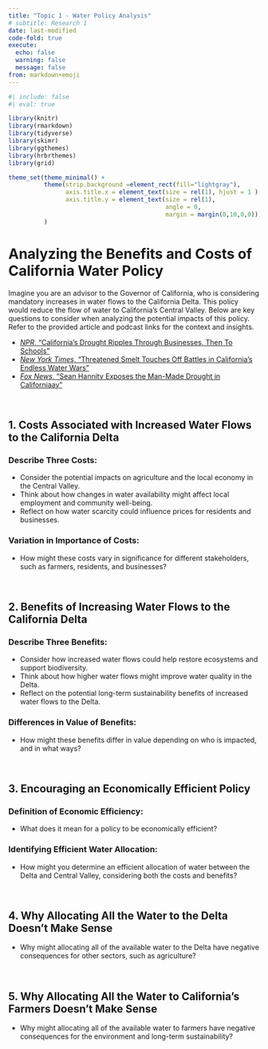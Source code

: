 ```yaml
---
title: "Topic 1 - Water Policy Analysis"
# subtitle: Research 1
date: last-modified
code-fold: true
execute: 
  echo: false
  warning: false
  message: false
from: markdown+emoji
---
```

```r
#| include: false
#| eval: true

library(knitr)
library(rmarkdown)
library(tidyverse)
library(skimr)
library(ggthemes)
library(hrbrthemes)
library(grid)

theme_set(theme_minimal() +
          theme(strip.background =element_rect(fill="lightgray"),
                axis.title.x = element_text(size = rel(1), hjust = 1 ),
                axis.title.y = element_text(size = rel(1), 
                                            angle = 0,
                                            margin = margin(0,10,0,0)))
          )

```


# Analyzing the Benefits and Costs of California Water Policy

Imagine you are an advisor to the Governor of California, who is considering mandatory increases in water flows to the California Delta. This policy would reduce the flow of water to California's Central Valley. Below are key questions to consider when analyzing the potential impacts of this policy. Refer to the provided article and podcast links for the context and insights.

- [_NPR_, "California's Drought Ripples Through Businesses, Then To Schools"](https://www.npr.org/2014/04/20/304173037/californias-drought-ripples-through-businesses-and-even-schools)
- [_New York Times_, "Threatened Smelt Touches Off Battles in California's Endless Water Wars"](https://bcecon.github.io/econ-rw/1-app-nyt-2015-0215-smelt.pdf)
- [_Fox News_, "Sean Hannity Exposes the Man-Made Drought in Californiaay"](https://www.youtube.com/watch?v=Twd59PrqCNg)

<br>

## 1. Costs Associated with Increased Water Flows to the California Delta

### Describe Three Costs:
- Consider the potential impacts on agriculture and the local economy in the Central Valley.
- Think about how changes in water availability might affect local employment and community well-being.
- Reflect on how water scarcity could influence prices for residents and businesses.

### Variation in Importance of Costs:
- How might these costs vary in significance for different stakeholders, such as farmers, residents, and businesses?


<br>

## 2. Benefits of Increasing Water Flows to the California Delta

### Describe Three Benefits:
- Consider how increased water flows could help restore ecosystems and support biodiversity.
- Think about how higher water flows might improve water quality in the Delta.
- Reflect on the potential long-term sustainability benefits of increased water flows to the Delta.

### Differences in Value of Benefits:
- How might these benefits differ in value depending on who is impacted, and in what ways?


<br>

## 3. Encouraging an Economically Efficient Policy

### Definition of Economic Efficiency:
- What does it mean for a policy to be economically efficient?

### Identifying Efficient Water Allocation:
- How might you determine an efficient allocation of water between the Delta and Central Valley, considering both the costs and benefits?


<br>

## 4. Why Allocating All the Water to the Delta Doesn't Make Sense
- Why might allocating all of the available water to the Delta have negative consequences for other sectors, such as agriculture?


<br>

## 5. Why Allocating All the Water to California's Farmers Doesn't Make Sense
- Why might allocating all of the available water to farmers have negative consequences for the environment and long-term sustainability?

